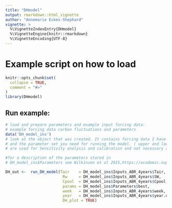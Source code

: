 ```yaml
---
title: "DHmodel"
output: rmarkdown::html_vignette
author: "Annemarie Eckes-Shephard"
vignette: >
  %\VignetteIndexEntry{DHmodel}
  %\VignetteEngine{knitr::rmarkdown}
  %\VignetteEncoding{UTF-8}
---
```


# Example script on how to load

```r
knitr::opts_chunk$set(
  collapse = TRUE,
  comment = "#>"
)
library(DHmodel)

```


## Run example:

```r


# load and prepare parameters and example input forcing data:
# example forcing data carbon fluctuations and parameters
data('DH_model_ins')
# look at the object that was created. It contains forcing data I have prepared for three sites.
# and the parameter set you need for running the model. ( upper and lower parameter values for the 
# are used for Sensitivity analysis and calibration and not necessary at the moment.)

#for a description of the parameters stored in
# DH_model_ins$Parameters see Wilkinson et al 2015,https://academic.oup.com/treephys/article-lookup/doi/10.1093/treephys/tpv010

DH_out <-  run_DH_model(Tair    = DH_model_ins$Inputs_ABR_4years$Tair,
                         Rw     = DH_model_ins$Inputs_ABR_4years$SW,
                         Cpool  = DH_model_ins$Inputs_ABR_4years$Cpool,
                         params = DH_model_ins$Parameters$best,
                         week   = DH_model_ins$Inputs_ABR_4years$week,
                         year   = DH_model_ins$Inputs_ABR_4years$year.datetime.,
                         DH_plot = TRUE)


```


